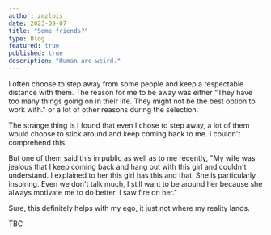 ```yaml
---
author: zmzlois
date: 2023-09-07
title: "Some friends?"
type: Blog
featured: true
published: true
description: "Human are weird."
---
```


I often choose to step away from some people and keep a respectable distance with them. The reason for me to be away was either "They have too many things going on in their life. They might not be the best option to work with." or a lot of other reasons during the selection.

The strange thing is I found that even I chose to step away, a lot of them would choose to stick around and keep coming back to me. I couldn't comprehend this.

But one of them said this in public as well as to me recently, "My wife was jealous that I keep coming back and hang out with this girl and couldn't understand. I explained to her this girl has this and that. She is particularly inspiring. Even we don't talk much, I still want to be around her because she always motivate me to do better. I saw fire on her."

Sure, this definitely helps with my ego, it just not where my reality lands.

TBC